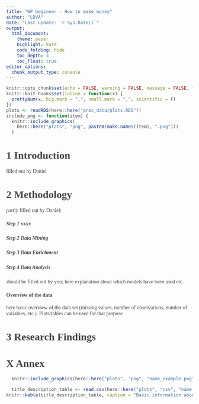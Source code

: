 ```yaml
---
title: "WP beginner - How to make money"
author: "LDVA"
date: "Last update: `r Sys.Date()`"
output:
  html_document:
    theme: paper
    highlight: kate
    code_folding: hide
    toc_depth: 3
    toc_float: true
editor_options:
  chunk_output_type: console
---
```



<style>
.list-group-item.active, .list-group-item.active:hover, .list-group-item.active:focus {
  background-color: #00d188;
  border-color: #00d188;
}

body {
  font-family: montserrat;
  color: #444444;
  font-size: 14px;
}

h1 {
  font-weight: bold;
  font-size: 28px;
}

h1.title {
  font-size: 30px;
  color: #00d188;
}

h2 {
  font-size: 24px;
}

h3 {
  font-size: 18px;
}
</style>


```r
knitr::opts_chunk$set(echo = FALSE, warning = FALSE, message = FALSE, fig.showtext = TRUE)
knitr::knit_hooks$set(inline = function(x) {
  prettyNum(x, big.mark = ",", small.mark = ",", scientific = F)
})
plots <- readRDS(here::here("proc_data/plots.RDS"))
include_png <- function(item) {
  knitr::include_graphics(
    here::here("plots", "png", paste0(make.names(item), ".png")))
  } 
```

# 1 Introduction 
filled out by Daniel

# 2 Methodology
partly filled out by Daniel;

##### Step 1 xxxx

##### Step 2 Data Mining

##### Step 3 Data Enrichment

##### Step 4 Data Analysis
should be filled out by you; here explanation about which models have been used etc. 

#### Overview of the data
here basic overview of the data set (missing values, number of observations, number of variables, etc.). Plots/tables can be used for that purpose

# 3 Research Findings 

# X Annex



```r
  knitr::include_graphics(here::here("plots", "png", "name_example.png"))
```

```r
  title_description_table <- read.csv(here::here("plots", "csv", "name_example_table.csv"), stringsAsFactors=F)
knitr::kable(title_description_table, caption = "Basic information about XXX")
```




